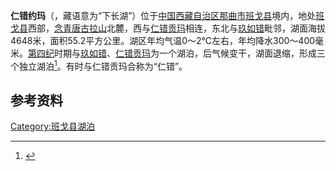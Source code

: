 {{ViewTibetanScript}}
{{Infobox_lake
 |湖泊名稱 =仁错约玛
 |湖泊照片 = 
 |湖泊照片標題 = 
 |測深圖 =
 |測深圖標題 =
 |湖泊所在地 = [[中国|中国]][[西藏|西藏]]
 |座標 = {{coord |30|56|N|89|50|E|display=inline,title|scale:500000_type:waterbody_region:CN}}
 |湖泊類別 = [[咸水湖|咸水湖]]
 |流入 =
 |流出 = 
 |集水區面積 = 829.8平方公里
 |集水區國家 =
 |湖泊長度 =11.1公里
 |湖泊闊度 = 最大7.6公里<br />平均4.97公里
 |湖泊面積 =55.2平方公里
 |平均深度 = 
 |最深深度 = 
 |水體體積 = 
 |湖水停留時間 =
 |湖岸線長度 =38公里
 |海拔高度 = 4648米
 |湖中島嶼 =
 |湖邊城鎮 =
}}
{{Location map
 |China Tibet
 |mark=<!--dot-->Blue pog.svg
 |lat_deg=30|lat_min=56|lat_sec =
 |lon_deg=89|lon_min=50|lon_sec =
 |caption=仁错约玛在[[西藏|西藏]]的位置。
 |position=right
 |width=350
 |float=right
}}
'''仁错约玛'''（{{bo|z=རིང་མཚོ་འོག་མ|w=ring mtsho 'og ma|t= Ringtso Okma}}，藏语意为“下长湖”）位于[[中国|中国]][[西藏自治区|西藏自治区]][[那曲市|那曲市]][[班戈县|班戈县]]境内，地处[[班戈县|班戈县]]西部，[[念青唐古拉山|念青唐古拉山]]北麓，西与[[仁错贡玛|仁错贡玛]]相连，东北与[[玖如错|玖如错]]毗邻，湖面海拔4648米，面积55.2平方公里。湖区年均气温0～2℃左右，年均降水300～400毫米。[[第四纪|第四纪]]时期与[[玖如错|玖如错]]、[[仁错贡玛|仁错贡玛]]为一个湖泊，后气候变干，湖面退缩，形成三个独立湖泊<ref>{{cite book zh |author=王苏民 窦鸿身 |title=中国湖泊志 |format=M |edition=1 |location=北京 |publisher=科学出版社 |date=1998|pages=431|id= ISBN 7-03-006706-1}}</ref>。有时与仁错贡玛合称为“仁错”。
==参考资料==
{{Reflist}}

[[Category:班戈县湖泊|Category:班戈县湖泊]]